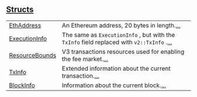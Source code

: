 
[Structs](./core-starknet-structs)
 ---
| | |
|:---|:---|
| [EthAddress](./core-starknet-eth_address-EthAddress) | An Ethereum address, 20 bytes in length.[...](./core-starknet-eth_address-EthAddress) |
| [ExecutionInfo](./core-starknet-info-v2-ExecutionInfo) | The same as `ExecutionInfo` , but with the `TxInfo`  field replaced with `v2::TxInfo` .[...](./core-starknet-info-v2-ExecutionInfo) |
| [ResourceBounds](./core-starknet-info-v2-ResourceBounds) | V3 transactions resources used for enabling the fee market.[...](./core-starknet-info-v2-ResourceBounds) |
| [TxInfo](./core-starknet-info-v2-TxInfo) | Extended information about the current transaction.[...](./core-starknet-info-v2-TxInfo) |
| [BlockInfo](./core-starknet-info-BlockInfo) | Information about the current block.[...](./core-starknet-info-BlockInfo) |
